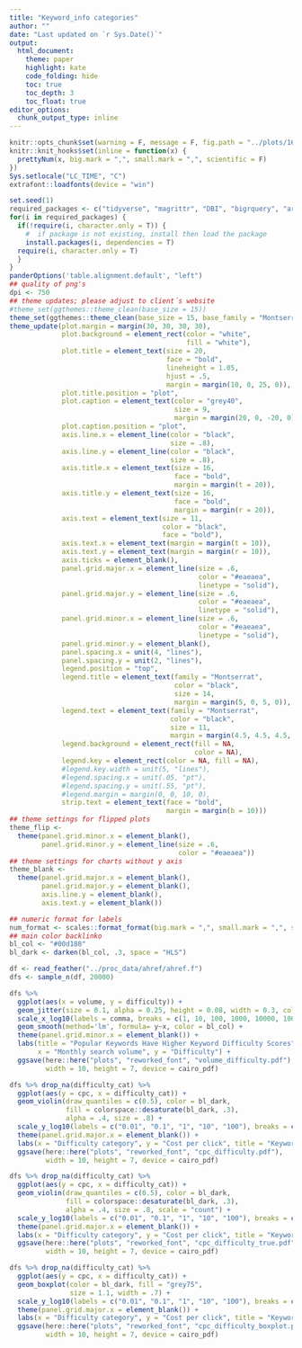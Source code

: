 ---
title: "Keyword_info categories"
author: ""
date: "Last updated on `r Sys.Date()`"
output:
  html_document:
    theme: paper
    highlight: kate
    code_folding: hide
    toc: true
    toc_depth: 3
    toc_float: true
editor_options: 
  chunk_output_type: inline
---


<style>
.list-group-item.active, .list-group-item.active:hover, .list-group-item.active:focus {
  background-color: #00d188;
  border-color: #00d188;
}

body {
  font-family: montserrat;
  color: #444444;
  font-size: 14px;
}

h1 {
  font-weight: bold;
  font-size: 28px;
}

h1.title {
  font-size: 30px;
  color: #00d188;
}

h2 {
  font-size: 24px;
}

h3 {
  font-size: 18px;
}
</style>


```{r setup, include=FALSE}
knitr::opts_chunk$set(warning = F, message = F, fig.path = "../plots/1611/", cache = F, fig.showtext = TRUE, dpi = 700)
knitr::knit_hooks$set(inline = function(x) {
  prettyNum(x, big.mark = ",", small.mark = ",", scientific = F)
})
Sys.setlocale("LC_TIME", "C")
extrafont::loadfonts(device = "win")
```



```{r prep}
set.seed(1)
required_packages <- c("tidyverse", "magrittr", "DBI", "bigrquery", "arrow","glue", "vroom","janitor", "gt", "ggwordcloud", "readxl", "ggthemes", "hrbrthemes", "extrafont", "plotly", "scales", "stringr", "gganimate", "here", "tidytext", "sentimentr", "scales", "DT", "here", "sm", "mblm", "glue", "fs", "knitr", "rmdformats", "janitor", "urltools", "colorspace", "pdftools", "showtext", "pander", "wordcloud2", "stopwords", "magicfor", "gapminder")
for(i in required_packages) { 
  if(!require(i, character.only = T)) {
    #  if package is not existing, install then load the package
    install.packages(i, dependencies = T)
  require(i, character.only = T)
  }
}
panderOptions('table.alignment.default', "left")
## quality of png's
dpi <- 750
## theme updates; please adjust to client´s website
#theme_set(ggthemes::theme_clean(base_size = 15))
theme_set(ggthemes::theme_clean(base_size = 15, base_family = "Montserrat"))
theme_update(plot.margin = margin(30, 30, 30, 30),
             plot.background = element_rect(color = "white",
                                            fill = "white"),
             plot.title = element_text(size = 20,
                                       face = "bold",
                                       lineheight = 1.05,
                                       hjust = .5,
                                       margin = margin(10, 0, 25, 0)),
             plot.title.position = "plot",
             plot.caption = element_text(color = "grey40",
                                         size = 9,
                                         margin = margin(20, 0, -20, 0)),
             plot.caption.position = "plot",
             axis.line.x = element_line(color = "black",
                                        size = .8),
             axis.line.y = element_line(color = "black",
                                        size = .8),
             axis.title.x = element_text(size = 16,
                                         face = "bold",
                                         margin = margin(t = 20)),
             axis.title.y = element_text(size = 16,
                                         face = "bold",
                                         margin = margin(r = 20)),
             axis.text = element_text(size = 11,
                                      color = "black",
                                      face = "bold"),
             axis.text.x = element_text(margin = margin(t = 10)),
             axis.text.y = element_text(margin = margin(r = 10)),
             axis.ticks = element_blank(),
             panel.grid.major.x = element_line(size = .6,
                                               color = "#eaeaea",
                                               linetype = "solid"),
             panel.grid.major.y = element_line(size = .6,
                                               color = "#eaeaea",
                                               linetype = "solid"),
             panel.grid.minor.x = element_line(size = .6,
                                               color = "#eaeaea",
                                               linetype = "solid"),
             panel.grid.minor.y = element_blank(),
             panel.spacing.x = unit(4, "lines"),
             panel.spacing.y = unit(2, "lines"),
             legend.position = "top",
             legend.title = element_text(family = "Montserrat",
                                         color = "black",
                                         size = 14,
                                         margin = margin(5, 0, 5, 0)),
             legend.text = element_text(family = "Montserrat",
                                        color = "black",
                                        size = 11,
                                        margin = margin(4.5, 4.5, 4.5, 4.5)),
             legend.background = element_rect(fill = NA,
                                              color = NA),
             legend.key = element_rect(color = NA, fill = NA),
             #legend.key.width = unit(5, "lines"),
             #legend.spacing.x = unit(.05, "pt"),
             #legend.spacing.y = unit(.55, "pt"),
             #legend.margin = margin(0, 0, 10, 0),
             strip.text = element_text(face = "bold",
                                       margin = margin(b = 10)))
## theme settings for flipped plots
theme_flip <-
  theme(panel.grid.minor.x = element_blank(),
        panel.grid.minor.y = element_line(size = .6,
                                          color = "#eaeaea"))
## theme settings for charts without y axis
theme_blank <- 
  theme(panel.grid.major.x = element_blank(),
        panel.grid.major.y = element_blank(),
        axis.line.y = element_blank(),
        axis.text.y = element_blank())

## numeric format for labels
num_format <- scales::format_format(big.mark = ",", small.mark = ",", scientific = F)
## main color backlinko
bl_col <- "#00d188"
bl_dark <- darken(bl_col, .3, space = "HLS")
```



```{r}
df <- read_feather("../proc_data/ahref/ahref.f")
dfs <- sample_n(df, 20000)
```


```{r difficulty_volume_sample}
dfs %>%
  ggplot(aes(x = volume, y = difficulty)) +
  geom_jitter(size = 0.1, alpha = 0.25, height = 0.08, width = 0.3, color = "grey20") +
  scale_x_log10(labels = comma, breaks = c(1, 10, 100, 1000, 10000, 100000, 1000000)) +
  geom_smooth(method='lm', formula= y~x, color = bl_col) +
  theme(panel.grid.minor.x = element_blank()) +
  labs(title = "Popular Keywords Have Higher Keyword Difficulty Scores", 
       x = "Monthly search volume", y = "Difficulty") +
  ggsave(here::here("plots", "reworked_font", "volume_difficulty.pdf"),
         width = 10, height = 7, device = cairo_pdf)
```



```{r difficulty_cpc_violin}
dfs %>% drop_na(difficulty_cat) %>% 
  ggplot(aes(y = cpc, x = difficulty_cat)) +
  geom_violin(draw_quantiles = c(0.5), color = bl_dark, 
              fill = colorspace::desaturate(bl_dark, .3), 
              alpha = .4, size = .8) +
  scale_y_log10(labels = c("0.01", "0.1", "1", "10", "100"), breaks = c(0.01, 0.1, 1, 10, 100)) +
  theme(panel.grid.major.x = element_blank()) +
  labs(x = "Difficulty category", y = "Cost per click", title = "Keyword difficulty and cpc") +
  ggsave(here::here("plots", "reworked_font", "cpc_difficulty.pdf"),
         width = 10, height = 7, device = cairo_pdf)

dfs %>% drop_na(difficulty_cat) %>% 
  ggplot(aes(y = cpc, x = difficulty_cat)) +
  geom_violin(draw_quantiles = c(0.5), color = bl_dark, 
              fill = colorspace::desaturate(bl_dark, .3), 
              alpha = .4, size = .8, scale = "count") +
  scale_y_log10(labels = c("0.01", "0.1", "1", "10", "100"), breaks = c(0.01, 0.1, 1, 10, 100)) +
  theme(panel.grid.major.x = element_blank()) +
  labs(x = "Difficulty category", y = "Cost per click", title = "Keyword difficulty and cpc") +
  ggsave(here::here("plots", "reworked_font", "cpc_difficulty_true.pdf"),
         width = 10, height = 7, device = cairo_pdf)

dfs %>% drop_na(difficulty_cat) %>% 
  ggplot(aes(y = cpc, x = difficulty_cat)) +
  geom_boxplot(color = bl_dark, fill = "grey75", 
               size = 1.1, width = .7) +
  scale_y_log10(labels = c("0.01", "0.1", "1", "10", "100"), breaks = c(0.01, 0.1, 1, 10, 100)) +
  theme(panel.grid.major.x = element_blank()) +
  labs(x = "Difficulty category", y = "Cost per click", title = "Keywords With High Keyword Difficulty Scores Have Higher CPCs") +
  ggsave(here::here("plots", "reworked_font", "cpc_difficulty_boxplot.pdf"),
         width = 10, height = 7, device = cairo_pdf)
```



